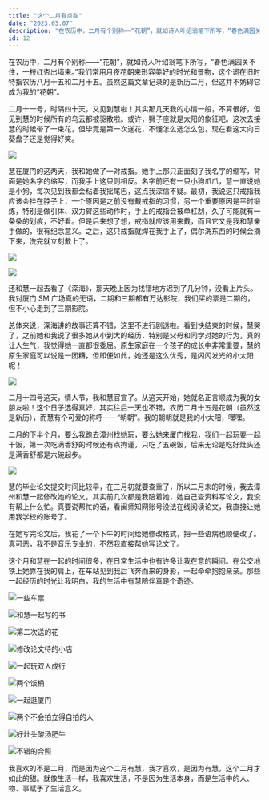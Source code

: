 ```yaml
---
title: "这个二月有点甜"
date: "2023.03.07"
description: "在农历中，二月有个别称——“花朝”，就如诗人叶绍翁笔下所写，“春色满园关不住，一枝红杏出墙来。”我们常用月夜花朝来形容美好的时光和景物，这个词在旧时特指农历八月十五和二月十五。虽然这篇文章记录的是新历二月，但这并不妨碍它成为我的“花朝”......"
id: 12
---
```


在农历中，二月有个别称——“花朝”，就如诗人叶绍翁笔下所写，“春色满园关不住，一枝红杏出墙来。”我们常用月夜花朝来形容美好的时光和景物，这个词在旧时特指农历八月十五和二月十五。虽然这篇文章记录的是新历二月，但这并不妨碍它成为我的“花朝”。

二月十一号，时隔四十天，又见到慧啦！其实那几天我的心情一般，不算很好，但见到慧的时候所有的乌云都被驱散啦。或许，狮子座就是太阳的象征吧。这次去接慧的时候带了一束花，但毕竟是第一次送花，不懂怎么选怎么包，现在看这大向日葵盘子还是觉得好笑。

![](https://article.biliimg.com/bfs/article/cfa9b338b3d6b50fa175657eafa4b5e71fa94771.jpg)

慧在厦门的这两天，我和她做了一对戒指。她手上那只正面刻了我名字的缩写，背面是她名字的缩写，而我手上这只则相反。名字前还有一只小狗爪爪，慧一直说她是小狗，每次见到我都会粘着我摇尾巴，这点我深信不疑。最初，我说这只戒指我应该会挂在脖子上，一个原因是之前没有戴戒指的习惯，另一个重要原因是平时锻炼，特别是做引体、双力臂这些动作时，手上的戒指会被单杠刮，久了可能就有一条条的划痕，不好看。但是后来想了想，戒指就应该用来戴，而且它又是我和慧亲手做的，很有纪念意义。之后，这只戒指就焊在我手上了，偶尔洗东西的时候会摘下来，洗完就立刻戴上了。

![](https://article.biliimg.com/bfs/article/6b92567093407b5a30f1c3da17f9d3776f1ffa88.jpg)

![](https://article.biliimg.com/bfs/article/3ba707bf7133efe90ba3ff7480f432037e0bfb4e.jpg)

还和慧一起去看了《深海》，那天晚上因为找错地方迟到了几分钟，没看上片头。我对厦门 SM 广场真的无语，二期和三期都有万达影院，我们买的票是二期的，但不小心走到了三期影院。

总体来说，深海讲的故事还算不错，这里不进行剧透啦。看到快结束的时候，慧哭了，之前她和我说了很多她从小到大的经历，特别是父母和同学对她的行为，真的让人生气，我觉得她一直都很委屈。原生家庭在一个孩子的成长中非常重要，慧的原生家庭可以说是一团糟，但即便如此，她还是这么优秀，是闪闪发光的小太阳呢！

![](https://article.biliimg.com/bfs/article/d3d36fbd9b6ef6e68785e585766c48fde480d937.jpg)

二月十四号这天，情人节，我和慧官宣了。从这天开始，她就名正言顺成为我的女朋友啦！这个日子选得真好，其实往后一天也不错，农历二月十五是花朝（虽然这是新历），而慧有个可爱的称呼——“朝朝”。我的朝朝就是我的小太阳，嘿嘿。

二月的下半个月，要么我跑去漳州找她玩，要么她来厦门找我，我们一起玩耍一起干饭，第一次吃满香舒的时候还有点拘谨，只吃了五碗饭，后来无论是吃好灶头还是满香舒都是六碗起步。

![](https://article.biliimg.com/bfs/article/f9a4cb566cd5b9c335d437a6743ab5760520b3d9.jpg)

慧的毕业论文提交时间比较早，在三月初就要查重了，所以二月末的时候，我去漳州和慧一起修改她的论文。其实前几次都是我陪着她，她自己查资料写论文，我没有帮上什么忙。真要说帮忙的话，看闽师知网账号没法在线阅读论文，我直接让她用我学校的账号了。

在她写完论文后，我花了一个下午的时间给她修改格式，把一些语病也顺便改了。真可恶，我不是音乐专业的，不然我直接帮她写论文了。

这个月和慧在一起的时间很多，在日常生活中也有许多让我在意的瞬间。在公交地铁上她靠在我的肩上，在车站见到我后飞奔而来的身影，一起牵牵抱抱亲亲。那些一起经历的时光让我明白，我的生活中有慧陪伴真是个奇迹。

![一些车票](https://article.biliimg.com/bfs/article/e53f510fdcdf827cef56b61be5c0f68d74dc1519.jpg)

![和慧一起写的书](https://article.biliimg.com/bfs/article/92b180b022bdf5ab52ce3ec49c3064a822bfe30d.jpg)

![第二次送的花](https://article.biliimg.com/bfs/article/6795ffa3946e901b78200c8fc120952f82fe88cf.jpg)

![修改论文待的小店](https://article.biliimg.com/bfs/article/bf6c405f7da93a0d6dc66dd4ada422adbaaf0642.jpg)

![一起玩双人成行](https://article.biliimg.com/bfs/article/19cb067766042482d086caf1ab33f0ffc4a48780.png)

![两个饭桶](https://article.biliimg.com/bfs/article/c7018e902f769c90fd167cc08cdeaa026b454ede.jpg)

![一起逛厦门](https://article.biliimg.com/bfs/article/9250375065b244aa0b1a2d7e1d2ec3affa6cabc3.jpg)

![两个不会拍立得自拍的人](https://article.biliimg.com/bfs/article/05a230f08fe87f35af75519a00ff047fa2072c76.jpg)

![好灶头酸汤肥牛](https://article.biliimg.com/bfs/article/b44f9af51fe83e4aedae5712685b786914ee1088.jpg)

![不错的合照](https://article.biliimg.com/bfs/article/f02b37144c47671ec3da0c887d0704ba93cc6941.jpg)

我喜欢的不是二月，而是因为这个二月有慧，我才喜欢，是因为有慧，这个二月才如此的甜。就像生活一样，我喜欢生活，不是因为生活本身，而是生活中的人、物、事赋予了生活意义。
